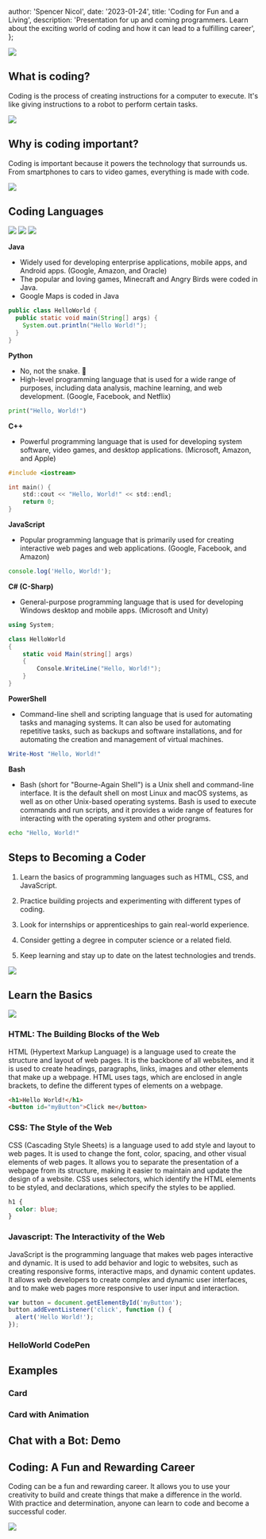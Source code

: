 
  author: 'Spencer Nicol',
  date: '2023-01-24',
  title: 'Coding for Fun and a Living',
  description:
    'Presentation for up and coming programmers. Learn about the exciting world of coding and how it can lead to a fulfilling career',
};


<Image
  src='https://media.publit.io/file/codeForFun/code-for-fun.webp'
  width={800}
  height={400}
/>

## What is coding?

Coding is the process of creating instructions for a computer to execute. It's
like giving instructions to a robot to perform certain tasks.

<Image
  src='https://media.publit.io/file/codeForFun/keyboard.webp'
  width={800}
  height={400}
/>

## Why is coding important?

Coding is important because it powers the technology that surrounds us. From
smartphones to cars to video games, everything is made with code.

<Image
  src='https://media.publit.io/file/codeForFun/sentient-robot.webp'
  width={800}
  height={400}
/>

## Coding Languages

<Image
  src='https://media.publit.io/file/codeForFun/languages-most-used.webp'
  width={800}
  height={400}
/>
<Image
  src='https://media.publit.io/file/codeForFun/languages-in-demand.webp'
  width={800}
  height={400}
/>
<Image
  src='https://media.publit.io/file/codeForFun/languages-salaries.webp'
  width={800}
  height={400}
/>

**Java**

- Widely used for developing enterprise applications, mobile apps, and Android
  apps. (Google, Amazon, and Oracle)
- The popular and loving games, Minecraft and Angry Birds were coded in Java.
- Google Maps is coded in Java

```java
public class HelloWorld {
  public static void main(String[] args) {
    System.out.println("Hello World!");
  }
}
```

**Python**

- No, not the snake. 🐍
- High-level programming language that is used for a wide range of purposes,
  including data analysis, machine learning, and web development. (Google,
  Facebook, and Netflix)

```python
print("Hello, World!")
```

**C++**

- Powerful programming language that is used for developing system software,
  video games, and desktop applications. (Microsoft, Amazon, and Apple)

```c
#include <iostream>

int main() {
    std::cout << "Hello, World!" << std::endl;
    return 0;
}
```

**JavaScript**

- Popular programming language that is primarily used for creating interactive
  web pages and web applications. (Google, Facebook, and Amazon)

```javascript
console.log('Hello, World!');
```

**C# (C-Sharp)**

- General-purpose programming language that is used for developing Windows
  desktop and mobile apps. (Microsoft and Unity)

```csharp
using System;

class HelloWorld
{
    static void Main(string[] args)
    {
        Console.WriteLine("Hello, World!");
    }
}
```

**PowerShell**

- Command-line shell and scripting language that is used for automating tasks
  and managing systems. It can also be used for automating repetitive tasks,
  such as backups and software installations, and for automating the creation
  and management of virtual machines.

```powershell
Write-Host "Hello, World!"
```

**Bash**

- Bash (short for "Bourne-Again Shell") is a Unix shell and command-line
  interface. It is the default shell on most Linux and macOS systems, as well as
  on other Unix-based operating systems. Bash is used to execute commands and
  run scripts, and it provides a wide range of features for interacting with the
  operating system and other programs.

```bash
echo "Hello, World!"
```

## Steps to Becoming a Coder

1.  Learn the basics of programming languages such as HTML, CSS, and JavaScript.

2.  Practice building projects and experimenting with different types of coding.

3.  Look for internships or apprenticeships to gain real-world experience.

4.  Consider getting a degree in computer science or a related field.

5.  Keep learning and stay up to date on the latest technologies and trends.

<Image
  src='https://media.publit.io/file/codeForFun/steps-to-learn.webp'
  width={800}
  height={400}
/>

## Learn the Basics

<Image
  src='https://media.publit.io/file/codeForFun/programming-101.webp'
  width={800}
  height={400}
/>

### HTML: The Building Blocks of the Web

HTML (Hypertext Markup Language) is a language used to create the structure and
layout of web pages. It is the backbone of all websites, and it is used to
create headings, paragraphs, links, images and other elements that make up a
webpage. HTML uses tags, which are enclosed in angle brackets, to define the
different types of elements on a webpage.

```html
<h1>Hello World!</h1>
<button id="myButton">Click me</button>
```

### CSS: The Style of the Web

CSS (Cascading Style Sheets) is a language used to add style and layout to web
pages. It is used to change the font, color, spacing, and other visual elements
of web pages. It allows you to separate the presentation of a webpage from its
structure, making it easier to maintain and update the design of a website. CSS
uses selectors, which identify the HTML elements to be styled, and declarations,
which specify the styles to be applied.

```css
h1 {
  color: blue;
}
```

### Javascript: The Interactivity of the Web

JavaScript is the programming language that makes web pages interactive and
dynamic. It is used to add behavior and logic to websites, such as creating
responsive forms, interactive maps, and dynamic content updates. It allows web
developers to create complex and dynamic user interfaces, and to make web pages
more responsive to user input and interaction.

```javascript
var button = document.getElementById('myButton');
button.addEventListener('click', function () {
  alert('Hello World!');
});
```

### HelloWorld CodePen

<p
  className='codepen'
  data-height='300'
  data-theme-id='dark'
  data-default-tab='html,result'
  data-slug-hash='poZVRRd'
  data-user='snicol21'
  data-editable='true'
></p>

## Examples

### Card

<p
  className='codepen'
  data-height='550'
  data-theme-id='dark'
  data-default-tab='result'
  data-slug-hash='JjBvNbr'
  data-editable='true'
  data-user='snicol21'
></p>

### Card with Animation

<p
  className='codepen'
  data-height='600'
  data-theme-id='dark'
  data-default-tab='result'
  data-slug-hash='MWBGmpe'
  data-editable='true'
  data-user='snicol21'
></p>

## Chat with a Bot: Demo

<p
  className='codepen'
  data-height='680'
  data-theme-id='dark'
  data-default-tab='result'
  data-slug-hash='VwBxbVq'
  data-editable='true'
  data-user='snicol21'
></p>

## Coding: A Fun and Rewarding Career

Coding can be a fun and rewarding career. It allows you to use your creativity
to build and create things that make a difference in the world. With practice
and determination, anyone can learn to code and become a successful coder.

<Image
  src='https://media.publit.io/file/codeForFun/programmer-definition.webp'
  width={800}
  height={400}
/>
